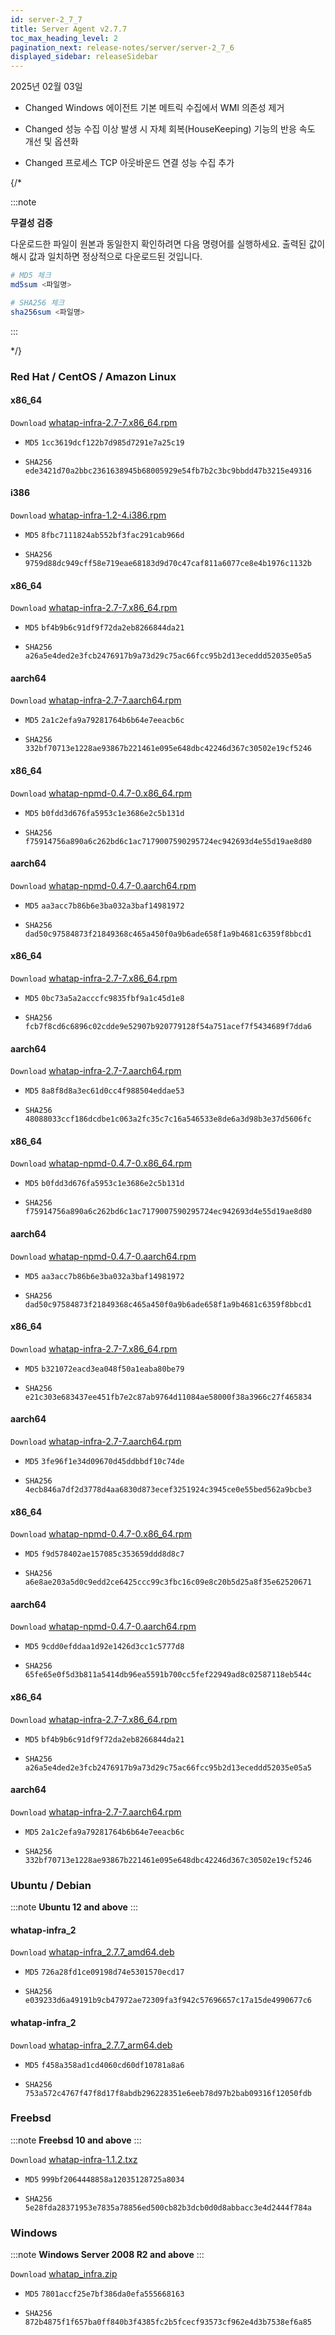 ```yaml
---
id: server-2_7_7
title: Server Agent v2.7.7
toc_max_heading_level: 2
pagination_next: release-notes/server/server-2_7_6
displayed_sidebar: releaseSidebar
---
```


2025년 02월 03일

- <Status priority='1'>Changed</Status> Windows 에이전트 기본 메트릭 수집에서 WMI 의존성 제거

- <Status priority='1'>Changed</Status> 성능 수집 이상 발생 시 자체 회복(HouseKeeping) 기능의 반응 속도 개선 및 옵션화

- <Status priority='1'>Changed</Status> 프로세스 TCP 아웃바운드 연결 성능 수집 추가

{/* 

:::note 

**무결성 검증** 

다운로드한 파일이 원본과 동일한지 확인하려면 다음 명령어를 실행하세요. 출력된 값이 해시 값과 일치하면 정상적으로 다운로드된 것입니다.

```bash 
# MD5 체크
md5sum <파일명>

# SHA256 체크
sha256sum <파일명>
```

::: 

*/}


### Red Hat / CentOS / Amazon Linux

<Tabs>
<TabItem value="6Server6" label="6Server6 / 6" default>

#### x86_64

<code class='my'>Download</code> [whatap-infra-2.7-7.x86_64.rpm](https://repo.whatap.io/centos/6/x86_64/whatap-infra-2.7-7.x86_64.rpm)

* <code class='Beta'>MD5</code> `1cc3619dcf122b7d985d7291e7a25c19`

* <code class='Beta'>SHA256</code> `ede3421d70a2bbc2361638945b68005929e54fb7b2c3bc9bbdd47b3215e49316`

#### i386

<code class='my'>Download</code> [whatap-infra-1.2-4.i386.rpm](https://repo.whatap.io/centos/6/i386/whatap-infra-1.2-4.i386.rpm)

* <code class='Beta'>MD5</code> `8fbc7111824ab552bf3fac291cab966d`

* <code class='Beta'>SHA256</code> `9759d88dc949cff58e719eae68183d9d70c47caf811a6077ce8e4b1976c1132b`
</TabItem>
<TabItem value="7Server7" label="7Server7 / 7" default>

#### x86_64

<code class='my'>Download</code> [whatap-infra-2.7-7.x86_64.rpm](https://repo.whatap.io/centos/7/x86_64/whatap-infra-2.7-7.x86_64.rpm)

* <code class='Beta'>MD5</code> `bf4b9b6c91df9f72da2eb8266844da21`

* <code class='Beta'>SHA256</code> `a26a5e4ded2e3fcb2476917b9a73d29c75ac66fcc95b2d13eceddd52035e05a5`

#### aarch64

<code class='my'>Download</code> [whatap-infra-2.7-7.aarch64.rpm](https://repo.whatap.io/centos/7/aarch64/whatap-infra-2.7-7.aarch64.rpm)

* <code class='Beta'>MD5</code> `2a1c2efa9a79281764b6b64e7eeacb6c`

* <code class='Beta'>SHA256</code> `332bf70713e1228ae93867b221461e095e648dbc42246d367c30502e19cf5246`

#### x86_64

<code class='my'>Download</code> [whatap-npmd-0.4.7-0.x86_64.rpm](https://repo.whatap.io/centos/7/x86_64/whatap-npmd-0.4.7-0.x86_64.rpm)

* <code class='Beta'>MD5</code> `b0fdd3d676fa5953c1e3686e2c5b131d`

* <code class='Beta'>SHA256</code> `f75914756a890a6c262bd6c1ac7179007590295724ec942693d4e55d19ae8d80`

#### aarch64

<code class='my'>Download</code> [whatap-npmd-0.4.7-0.aarch64.rpm](https://repo.whatap.io/centos/7/aarch64/whatap-npmd-0.4.7-0.aarch64.rpm)

* <code class='Beta'>MD5</code> `aa3acc7b86b6e3ba032a3baf14981972`

* <code class='Beta'>SHA256</code> `dad50c97584873f21849368c465a450f0a9b6ade658f1a9b4681c6359f8bbcd1`
</TabItem>
<TabItem value="8Server8" label="8Server8 / 8" default>

#### x86_64

<code class='my'>Download</code> [whatap-infra-2.7-7.x86_64.rpm](https://repo.whatap.io/centos/8/x86_64/whatap-infra-2.7-7.x86_64.rpm)

* <code class='Beta'>MD5</code> `0bc73a5a2acccfc9835fbf9a1c45d1e8`

* <code class='Beta'>SHA256</code> `fcb7f8cd6c6896c02cdde9e52907b920779128f54a751acef7f5434689f7dda6`

#### aarch64

<code class='my'>Download</code> [whatap-infra-2.7-7.aarch64.rpm](https://repo.whatap.io/centos/8/aarch64/whatap-infra-2.7-7.aarch64.rpm)

* <code class='Beta'>MD5</code> `8a8f8d8a3ec61d0cc4f988504eddae53`

* <code class='Beta'>SHA256</code> `48088033ccf186dcdbe1c063a2fc35c7c16a546533e8de6a3d98b3e37d5606fc`

#### x86_64

<code class='my'>Download</code> [whatap-npmd-0.4.7-0.x86_64.rpm](https://repo.whatap.io/centos/8/x86_64/whatap-npmd-0.4.7-0.x86_64.rpm)

* <code class='Beta'>MD5</code> `b0fdd3d676fa5953c1e3686e2c5b131d`

* <code class='Beta'>SHA256</code> `f75914756a890a6c262bd6c1ac7179007590295724ec942693d4e55d19ae8d80`

#### aarch64

<code class='my'>Download</code> [whatap-npmd-0.4.7-0.aarch64.rpm](https://repo.whatap.io/centos/8/aarch64/whatap-npmd-0.4.7-0.aarch64.rpm)

* <code class='Beta'>MD5</code> `aa3acc7b86b6e3ba032a3baf14981972`

* <code class='Beta'>SHA256</code> `dad50c97584873f21849368c465a450f0a9b6ade658f1a9b4681c6359f8bbcd1`
</TabItem>
<TabItem value="9Server9" label="9Server9 / 9" default>

#### x86_64

<code class='my'>Download</code> [whatap-infra-2.7-7.x86_64.rpm](https://repo.whatap.io/centos/9/x86_64/whatap-infra-2.7-7.x86_64.rpm)

* <code class='Beta'>MD5</code> `b321072eacd3ea048f50a1eaba80be79`

* <code class='Beta'>SHA256</code> `e21c303e683437ee451fb7e2c87ab9764d11084ae58000f38a3966c27f465834`

#### aarch64

<code class='my'>Download</code> [whatap-infra-2.7-7.aarch64.rpm](https://repo.whatap.io/centos/9/aarch64/whatap-infra-2.7-7.aarch64.rpm)

* <code class='Beta'>MD5</code> `3fe96f1e34d09670d45ddbbdf10c74de`

* <code class='Beta'>SHA256</code> `4ecb846a7df2d3778d4aa6830d873ecef3251924c3945ce0e55bed562a9bcbe3`

#### x86_64

<code class='my'>Download</code> [whatap-npmd-0.4.7-0.x86_64.rpm](https://repo.whatap.io/centos/9/x86_64/whatap-npmd-0.4.7-0.x86_64.rpm)

* <code class='Beta'>MD5</code> `f9d578402ae157085c353659ddd8d8c7`

* <code class='Beta'>SHA256</code> `a6e8ae203a5d0c9edd2ce6425ccc99c3fbc16c09e8c20b5d25a8f35e62520671`

#### aarch64

<code class='my'>Download</code> [whatap-npmd-0.4.7-0.aarch64.rpm](https://repo.whatap.io/centos/9/aarch64/whatap-npmd-0.4.7-0.aarch64.rpm)

* <code class='Beta'>MD5</code> `9cdd0efddaa1d92e1426d3cc1c5777d8`

* <code class='Beta'>SHA256</code> `65fe65e0f5d3b811a5414db96ea5591b700cc5fef22949ad8c02587118eb544c`

</TabItem>
<TabItem value="amazonlinux2" label="amazonlinux2" default>

#### x86_64

<code class='my'>Download</code> [whatap-infra-2.7-7.x86_64.rpm](https://repo.whatap.io/centos/latest/x86_64/whatap-infra-2.7-7.x86_64.rpm)

* <code class='Beta'>MD5</code> `bf4b9b6c91df9f72da2eb8266844da21`

* <code class='Beta'>SHA256</code> `a26a5e4ded2e3fcb2476917b9a73d29c75ac66fcc95b2d13eceddd52035e05a5`

#### aarch64

<code class='my'>Download</code> [whatap-infra-2.7-7.aarch64.rpm](https://repo.whatap.io/centos/latest/aarch64/whatap-infra-2.7-7.aarch64.rpm)

* <code class='Beta'>MD5</code> `2a1c2efa9a79281764b6b64e7eeacb6c`

* <code class='Beta'>SHA256</code> `332bf70713e1228ae93867b221461e095e648dbc42246d367c30502e19cf5246`
</TabItem>

</Tabs>

### Ubuntu / Debian 

:::note
**Ubuntu 12 and above**
:::


#### whatap-infra_2

<code class='my'>Download</code> [whatap-infra_2.7.7_amd64.deb](https://repo.whatap.io/debian/unstable/whatap-infra_2.7.7_amd64.deb)

* <code class='Beta'>MD5</code> `726a28fd1ce09198d74e5301570ecd17`

* <code class='Beta'>SHA256</code> `e039233d6a49191b9cb47972ae72309fa3f942c57696657c17a15de4990677c6`

#### whatap-infra_2

<code class='my'>Download</code> [whatap-infra_2.7.7_arm64.deb](https://repo.whatap.io/debian/unstable/whatap-infra_2.7.7_arm64.deb)

* <code class='Beta'>MD5</code> `f458a358ad1cd4060cd60df10781a8a6`

* <code class='Beta'>SHA256</code> `753a572c4767f47f8d17f8abdb296228351e6eeb78d97b2bab09316f12050fdb`

### Freebsd

:::note
**Freebsd 10 and above**
:::


<code class='my'>Download</code> [whatap-infra-1.1.2.txz](https://repo.whatap.io/freebsd/10/whatap-infra-1.1.2.txz)

* <code class='Beta'>MD5</code> `999bf2064448858a12035128725a8034`

* <code class='Beta'>SHA256</code> `5e28fda28371953e7835a78856ed500cb82b3dcb0d0d8abbacc3e4d2444f784a`

### Windows 

:::note 
**Windows Server 2008 R2 and above**
:::


<code class='my'>Download</code> [whatap_infra.zip](https://repo.whatap.io/windows/whatap_infra.zip)

* <code class='Beta'>MD5</code> `7801accf25e7bf386da0efa555668163`

* <code class='Beta'>SHA256</code> `872b4875f1f657ba0ff840b3f4385fc2b5fcecf93573cf962e4d3b7538ef6a85`